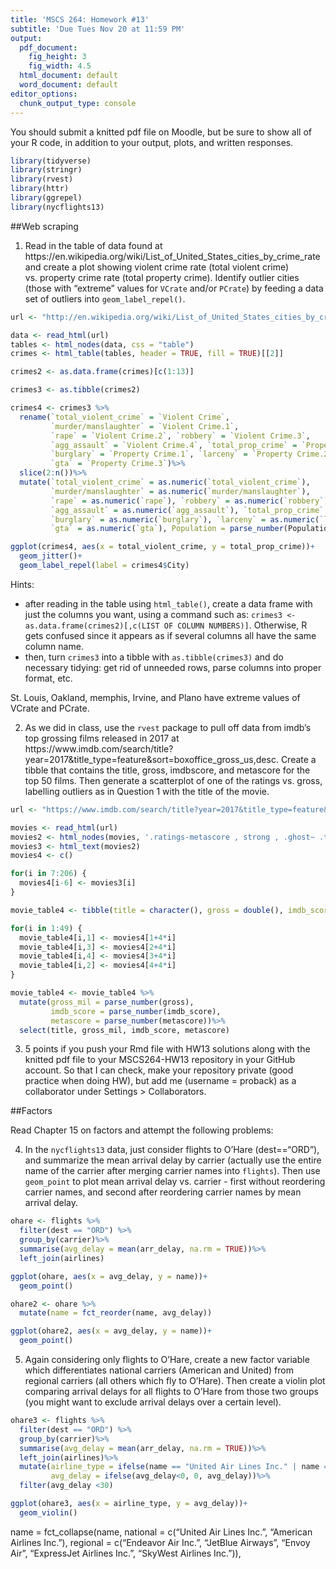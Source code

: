 ```yaml
---
title: 'MSCS 264: Homework #13'
subtitle: 'Due Tues Nov 20 at 11:59 PM'
output:
  pdf_document:
    fig_height: 3
    fig_width: 4.5
  html_document: default
  word_document: default
editor_options: 
  chunk_output_type: console
---
```


You should submit a knitted pdf file on Moodle, but be sure to show all of your R code, in addition to your output, plots, and written responses.

```r
library(tidyverse)
library(stringr)
library(rvest)
library(httr)
library(ggrepel)
library(nycflights13)
```

##Web scraping

1. Read in the table of data found at https://en.wikipedia.org/wiki/List_of_United_States_cities_by_crime_rate and create a plot showing violent crime rate (total violent crime) vs. property crime rate (total property crime).  Identify outlier cities (those with "extreme" values for `VCrate` and/or `PCrate`) by feeding a data set of outliers into `geom_label_repel()`.

```r
url <- "http://en.wikipedia.org/wiki/List_of_United_States_cities_by_crime_rate"

data <- read_html(url)
tables <- html_nodes(data, css = "table")
crimes <- html_table(tables, header = TRUE, fill = TRUE)[[2]]

crimes2 <- as.data.frame(crimes)[c(1:13)]

crimes3 <- as.tibble(crimes2)

crimes4 <- crimes3 %>%
  rename(`total_violent_crime` = `Violent Crime`,
         `murder/manslaughter` = `Violent Crime.1`,
         `rape` = `Violent Crime.2`, `robbery` = `Violent Crime.3`,
         `agg_assault` = `Violent Crime.4`, `total_prop_crime` = `Property Crime`,
         `burglary` = `Property Crime.1`, `larceny` = `Property Crime.2`,
         `gta` = `Property Crime.3`)%>%
  slice(2:n())%>%
  mutate(`total_violent_crime` = as.numeric(`total_violent_crime`),
         `murder/manslaughter` = as.numeric(`murder/manslaughter`),
         `rape` = as.numeric(`rape`), `robbery` = as.numeric(`robbery`),
         `agg_assault` = as.numeric(`agg_assault`), `total_prop_crime` = as.numeric(`total_prop_crime`),
         `burglary` = as.numeric(`burglary`), `larceny` = as.numeric(`larceny`),
         `gta` = as.numeric(`gta`), Population = parse_number(Population))

ggplot(crimes4, aes(x = total_violent_crime, y = total_prop_crime))+
  geom_jitter()+
  geom_label_repel(label = crimes4$City)
```


Hints:

- after reading in the table using `html_table()`, create a data frame with just the columns you want, using a command such as: `crimes3 <- as.data.frame(crimes2)[,c(LIST OF COLUMN NUMBERS)]`.  Otherwise, R gets confused since it appears as if several columns all have the same column name.
- then, turn `crimes3` into a tibble with `as.tibble(crimes3)` and do necessary tidying: get rid of unneeded rows, parse columns into proper format, etc.

\textbf{Answer:} St. Louis, Oakland, memphis, Irvine, and Plano have extreme values of VCrate and PCrate.

2. As we did in class, use the `rvest` package to pull off data from imdb's top grossing films released in 2017 at https://www.imdb.com/search/title?year=2017&title_type=feature&sort=boxoffice_gross_us,desc.  Create a tibble that contains the title, gross, imdbscore, and metascore for the top 50 films.  Then generate a scatterplot of one of the ratings vs. gross, labelling outliers as in Question 1 with the title of the movie.

```r
url <- "https://www.imdb.com/search/title?year=2017&title_type=feature&sort=boxoffice_gross_us,desc"

movies <- read_html(url)
movies2 <- html_nodes(movies, '.ratings-metascore , strong , .ghost~ .text-muted+ span , .lister-item-header a')
movies3 <- html_text(movies2)
movies4 <- c()

for(i in 7:206) {
  movies4[i-6] <- movies3[i] 
}

movie_table4 <- tibble(title = character(), gross = double(), imdb_score = double(), metascore = double())

for(i in 1:49) {
  movie_table4[i,1] <- movies4[1+4*i]
  movie_table4[i,3] <- movies4[2+4*i]
  movie_table4[i,4] <- movies4[3+4*i]
  movie_table4[i,2] <- movies4[4+4*i]
}

movie_table4 <- movie_table4 %>%
  mutate(gross_mil = parse_number(gross),
         imdb_score = parse_number(imdb_score),
         metascore = parse_number(metascore))%>%
  select(title, gross_mil, imdb_score, metascore)
```


3. 5 points if you push your Rmd file with HW13 solutions along with the knitted pdf file to your MSCS264-HW13 repository in your GitHub account.  So that I can check, make your repository private (good practice when doing HW), but add me (username = proback) as a collaborator under Settings > Collaborators.

##Factors

Read Chapter 15 on factors and attempt the following problems:

4. In the `nycflights13` data, just consider flights to O'Hare (dest=="ORD"), and summarize the mean arrival delay by carrier (actually use the entire name of the carrier after merging carrier names into `flights`).  Then use `geom_point` to plot mean arrival delay vs. carrier - first without reordering carrier names, and second after reordering carrier names by mean arrival delay.

```r
ohare <- flights %>%
  filter(dest == "ORD") %>%
  group_by(carrier)%>%
  summarise(avg_delay = mean(arr_delay, na.rm = TRUE))%>%
  left_join(airlines)

ggplot(ohare, aes(x = avg_delay, y = name))+
  geom_point()

ohare2 <- ohare %>%
  mutate(name = fct_reorder(name, avg_delay))

ggplot(ohare2, aes(x = avg_delay, y = name))+
  geom_point()
```


5. Again considering only flights to O'Hare, create a new factor variable which differentiates national carriers (American and United) from regional carriers (all others which fly to O'Hare).  Then create a violin plot comparing arrival delays for all flights to O'Hare from those two groups (you might want to exclude arrival delays over a certain level).

```r
ohare3 <- flights %>%
  filter(dest == "ORD") %>%
  group_by(carrier)%>%
  summarise(avg_delay = mean(arr_delay, na.rm = TRUE))%>%
  left_join(airlines)%>%
  mutate(airline_type = ifelse(name == "United Air Lines Inc." | name == "American Airlines Inc.", "national", "regional"),
         avg_delay = ifelse(avg_delay<0, 0, avg_delay))%>%
  filter(avg_delay <30)

ggplot(ohare3, aes(x = airline_type, y = avg_delay))+
  geom_violin()
```


name = fct_collapse(name, national = c("United Air Lines Inc.", "American Airlines Inc."),
                            regional = c("Endeavor Air Inc.", "JetBlue Airways", "Envoy Air", "ExpressJet Airlines Inc.", "SkyWest Airlines Inc.")),
